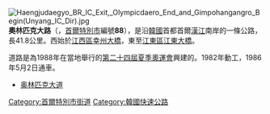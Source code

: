 {{expand|time=2018-01-30T11:03:30+00:00}}
{{unreferenced|time=2018-01-30T11:03:30+00:00}}
[[File:Haengjudaegyo_BR_IC_Exit,_Olympicdaero_End_and_Gimpohangangro_Begin(Unyang_IC_Dir).jpg|thumb]]
'''奧林匹克大路'''（{{lang-ko|올림픽대로}}，[[首爾特別市|首爾特別市]]編號'''88'''），是沿[[韓國|韓國]]首都首爾[[漢江_(韓國)|漢江]]南岸的一條公路，長41.8公里。西始於[[江西區_(首爾特別市)|江西區]][[幸州大橋|幸州大橋]]，東至[[江東區_(首爾)|江東區]][[江東大橋_(首爾)|江東大橋]]。

道路是為1988年在當地舉行的[[1988年夏季奧運會|第二十四屆夏季奧運會]]興建的。1982年動工，1986年5月2日通車。

* [https://www.youtube.com/watch?v=EgoU4VM0vUM&feature=youtu.be&t=218 奥林匹克大道] {{Wayback|url=https://www.youtube.com/watch?v=EgoU4VM0vUM&feature=youtu.be&t=218 |date=20200811072403 }}

[[Category:首爾特別市街道|Category:首爾特別市街道]]
[[Category:韓國快速公路|Category:韓國快速公路]]